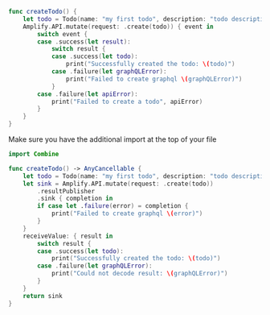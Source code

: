 
<BlockSwitcher>

<Block name="Listener (iOS 11+)">

```swift
func createTodo() {
    let todo = Todo(name: "my first todo", description: "todo description")
    Amplify.API.mutate(request: .create(todo)) { event in
        switch event {
        case .success(let result):
            switch result {
            case .success(let todo):
                print("Successfully created the todo: \(todo)")
            case .failure(let graphQLError):
                print("Failed to create graphql \(graphQLError)")
            }
        case .failure(let apiError):
            print("Failed to create a todo", apiError)
        }
    }
}
```

</Block>

<Block name="Combine (iOS 13+)">

Make sure you have the additional import at the top of your file
```swift
import Combine
```

```swift
func createTodo() -> AnyCancellable {
    let todo = Todo(name: "my first todo", description: "todo description")
    let sink = Amplify.API.mutate(request: .create(todo))
        .resultPublisher
        .sink { completion in
        if case let .failure(error) = completion {
            print("Failed to create graphql \(error)")
        }
    }
    receiveValue: { result in
        switch result {
        case .success(let todo):
            print("Successfully created the todo: \(todo)")
        case .failure(let graphQLError):
            print("Could not decode result: \(graphQLError)")
        }
    }
    return sink
}
```

</Block>

</BlockSwitcher>